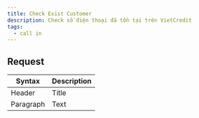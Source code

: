 ```yaml
---
title: Check Exist Customer
description: Check số điện thoại đã tồn tại trên VietCredit
tags:
  - call in
---
```


## Request

| Syntax      | Description |
| ----------- | ----------- |
| Header      | Title       |
| Paragraph   | Text        |
